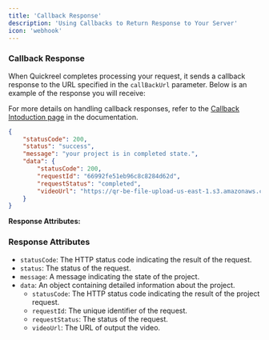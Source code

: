 ```yaml
---
title: 'Callback Response'
description: 'Using Callbacks to Return Response to Your Server'
icon: 'webhook'
---
```



### Callback Response
When Quickreel completes processing your request, it sends a callback response to the URL specified in the `callBackUrl` parameter. Below is an example of the response you will receive:

For more details on handling callback responses, refer to the [Callback Intoduction page](https://quickreel-8ab1b997.mintlify.app/callback) in the documentation.

```json
{
    "statusCode": 200,
    "status": "success",
    "message": "your project is in completed state.",
    "data": {
        "statusCode": 200,
        "requestId": "66992fe51eb96c8c8284d62d",
        "requestStatus": "completed",
        "videoUrl": "https://qr-be-file-upload-us-east-1.s3.amazonaws.com/667d64fe5ac472ec0d2f.mp4"
    }
} 
```

**Response Attributes:**

### Response Attributes

- `statusCode`: The HTTP status code indicating the result of the request.
- `status`: The status of the request.
- `message`: A message indicating the state of the project.
- `data`: An object containing detailed information about the project.
  - `statusCode`: The HTTP status code indicating the result of the project request.
  - `requestId`: The unique identifier of the request.
  - `requestStatus`: The status of the request.
  - `videoUrl`: The URL of output the video.

